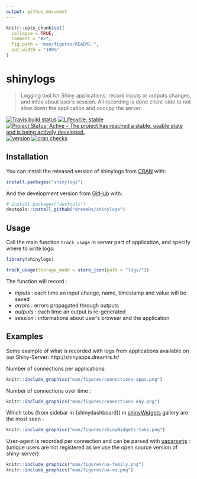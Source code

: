 ```yaml
---
output: github_document
---
```


<!-- README.md is generated from README.Rmd. Please edit that file -->

```r
knitr::opts_chunk$set(
  collapse = TRUE,
  comment = "#>",
  fig.path = "man/figures/README-",
  out.width = "100%"
)
```

# shinylogs

> Logging tool for Shiny applications: record inputs or outputs changes, and infos about user's session. All recording is done client-side to not slow down the application and occupy the server.

<!-- badges: start -->
[![Travis build status](https://travis-ci.org/dreamRs/shinylogs.svg?branch=master)](https://travis-ci.org/dreamRs/shinylogs)
[![Lifecycle: stable](https://img.shields.io/badge/lifecycle-stable-brightgreen.svg)](https://www.tidyverse.org/lifecycle/#stable)
[![Project Status: Active – The project has reached a stable, usable state and is being actively developed.](https://www.repostatus.org/badges/latest/active.svg)](https://www.repostatus.org/#active)
[![version](http://www.r-pkg.org/badges/version/shinylogs)](https://CRAN.R-project.org/package=shinylogs)
[![cran checks](https://cranchecks.info/badges/worst/shinylogs)](https://cranchecks.info/pkgs/shinylogs)
<!-- badges: end -->



## Installation

You can install the released version of shinylogs from [CRAN](https://CRAN.R-project.org) with:

``` r
install.packages("shinylogs")
```

And the development version from [GitHub](https://github.com/) with:

``` r
# install.packages("devtools")
devtools::install_github("dreamRs/shinylogs")
```


## Usage

Call the main function `track_usage` in server part of application, and specify where to write logs:

```r
library(shinylogs)

track_usage(storage_mode = store_json(path = "logs/"))
```

The function will record : 

* *inputs* : each time an input change, name, timestamp and value will be saved
* *errors* : errors propagated through outputs
* *outputs* : each time an output is re-generated
* *session* : informations about user's browser and the application



## Examples

Some example of what is recorded with logs from applications available on our Shiny-Server: http://shinyapps.dreamrs.fr/


Number of connections per applications:

```r
knitr::include_graphics("man/figures/connections-apps.png")
```


Number of connections over time :

```r
knitr::include_graphics("man/figures/connections-day.png")
```


Which tabs (from sidebar in {shinydashboard}) in [shinyWidgets](https://github.com/dreamRs/shinyWidgets) gallery are the most seen : 

```r
knitr::include_graphics("man/figures/shinyWidgets-tabs.png")
```


User-agent is recorded per connection and can be parsed with [uaparserjs](https://github.com/hrbrmstr/uaparserjs) :
(unique users are not registered as we use the open source version of shiny-server)

```r
knitr::include_graphics("man/figures/ua-family.png")
knitr::include_graphics("man/figures/ua-os.png")
```

